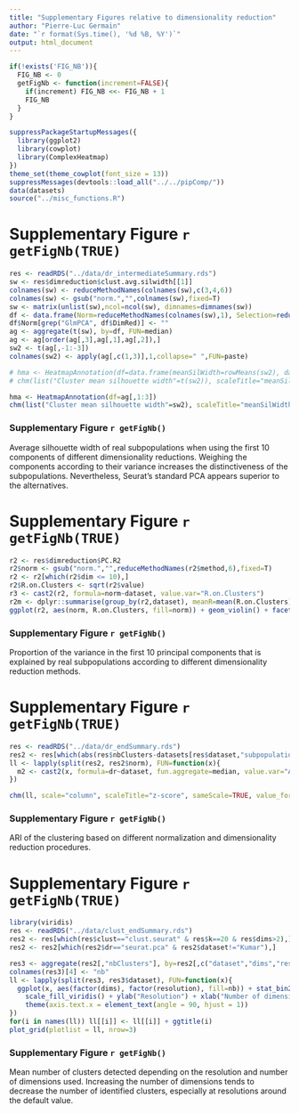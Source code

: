 ```yaml
---
title: "Supplementary Figures relative to dimensionality reduction"
author: "Pierre-Luc Germain"
date: "`r format(Sys.time(), '%d %B, %Y')`"
output: html_document
---
```


```r
if(!exists('FIG_NB')){
  FIG_NB <- 0
  getFigNb <- function(increment=FALSE){
    if(increment) FIG_NB <<- FIG_NB + 1
    FIG_NB
  }
}
```

```r
suppressPackageStartupMessages({
  library(ggplot2)
  library(cowplot)
  library(ComplexHeatmap)
})
theme_set(theme_cowplot(font_size = 13))
suppressMessages(devtools::load_all("../../pipComp/"))
data(datasets)
source("../misc_functions.R")
```

# Supplementary Figure `r getFigNb(TRUE)`

```r
res <- readRDS("../data/dr_intermediateSummary.rds")
sw <- res$dimreduction$clust.avg.silwidth[[1]]
colnames(sw) <- reduceMethodNames(colnames(sw),c(3,4,6))
colnames(sw) <- gsub("norm.","",colnames(sw),fixed=T)
sw <- matrix(unlist(sw),ncol=ncol(sw), dimnames=dimnames(sw))
df <- data.frame(Norm=reduceMethodNames(colnames(sw),1), Selection=reduceMethodNames(colnames(sw),2), DimRed=reduceMethodNames(colnames(sw),3), stringsAsFactors=FALSE)
df$Norm[grep("GlmPCA", df$DimRed)] <- ""
ag <- aggregate(t(sw), by=df, FUN=median)
ag <- ag[order(ag[,3],ag[,1],ag[,2]),]
sw2 <- t(ag[,-1:-3])
colnames(sw2) <- apply(ag[,c(1,3)],1,collapse=" ",FUN=paste)

# hma <- HeatmapAnnotation(df=data.frame(meanSilWidth=rowMeans(sw2), dataset=reduceMethodNames(row.names(sw),1)))
# chm(list("Cluster mean silhouette width"=t(sw2)), scaleTitle="meanSilWidth", scale="none", show_row_names=TRUE, show_column_names=FALSE, row_ann=ag[,1:3], top_annotation=hma, cluster_rows=FALSE)

hma <- HeatmapAnnotation(df=ag[,1:3])
chm(list("Cluster mean silhouette width"=sw2), scaleTitle="meanSilWidth", scale="none", row_ann=data.frame(meanSilWidth=rowMeans(sw), dataset=reduceMethodNames(row.names(sw),1)), show_row_names=FALSE, top_annotation=hma)
```

### Supplementary Figure `r getFigNb()`
Average silhouette width of real subpopulations when using the first 10 components of different dimensionality reductions. Weighing the components according to their variance increases the distinctiveness of the subpopulations. Nevertheless, Seurat's standard PCA appears superior to the alternatives.


\newpage

# Supplementary Figure `r getFigNb(TRUE)`

```r
r2 <- res$dimreduction$PC.R2
r2$norm <- gsub("norm.","",reduceMethodNames(r2$method,6),fixed=T)
r2 <- r2[which(r2$dim <= 10),]
r2$R.on.Clusters <- sqrt(r2$value)
r3 <- cast2(r2, formula=norm~dataset, value.var="R.on.Clusters")
r2m <- dplyr::summarise(group_by(r2,dataset), meanR=mean(R.on.Clusters))
ggplot(r2, aes(norm, R.on.Clusters, fill=norm)) + geom_violin() + facet_wrap(~dataset, nrow=1) + coord_flip() + theme(legend.position="none") + stat_summary(fun.y="mean", geom="point") + geom_hline(data=r2m, aes(yintercept=meanR)) + ggtitle("Proportion of the top dimensions explained by subpopulations") + ylab("sqrt(R^2) of dimension ~ subpopulation") + theme(axis.text.x = element_text(angle = 90, hjust = 1))
```

### Supplementary Figure `r getFigNb()`

Proportion of the variance in the first 10 principal components that is explained by real subpopulations according to different dimensionality reduction methods.

\newpage


# Supplementary Figure `r getFigNb(TRUE)`


```r
res <- readRDS("../data/dr_endSummary.rds")
res2 <- res[which(abs(res$nbClusters-datasets[res$dataset,"subpopulations"])<=1),]
ll <- lapply(split(res2, res2$norm), FUN=function(x){
  m2 <- cast2(x, formula=dr~dataset, fun.aggregate=median, value.var="ARI")
})

chm(ll, scale="column", scaleTitle="z-score", sameScale=TRUE, value_format="%.2f", row_sortFn=function(x){ median(x,na.rm=T) }, cluster_columns=FALSE)
```

### Supplementary Figure `r getFigNb()`
ARI of the clustering based on different normalization and dimensionality reduction procedures.

\newpage

# Supplementary Figure `r getFigNb(TRUE)`


```r
library(viridis)
res <- readRDS("../data/clust_endSummary.rds")
res2 <- res[which(res$clust=="clust.seurat" & res$k==20 & res$dims>2),]
res2 <- res2[which(res2$dr=="seurat.pca" & res2$dataset!="Kumar"),]

res3 <- aggregate(res2[,"nbClusters"], by=res2[,c("dataset","dims","resolution")], FUN=mean)
colnames(res3)[4] <- "nb"
ll <- lapply(split(res3, res3$dataset), FUN=function(x){
  ggplot(x, aes(factor(dims), factor(resolution), fill=nb)) + stat_bin2d() + 
    scale_fill_viridis() + ylab("Resolution") + xlab("Number of dimensions") +
    theme(axis.text.x = element_text(angle = 90, hjust = 1))
})
for(i in names(ll)) ll[[i]] <- ll[[i]] + ggtitle(i)
plot_grid(plotlist = ll, nrow=3)
```

### Supplementary Figure `r getFigNb()`
Mean number of clusters detected depending on the resolution and number of dimensions used. Increasing the number of dimensions tends to decrease the number of identified clusters, especially at resolutions around the default value.

\newpage

